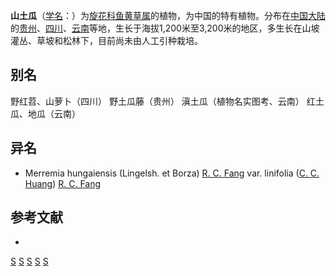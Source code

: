 {{for|别名为“山土瓜”的豇豆属植物|野豇豆}}
{{Speciesbox 
| genus = Merremia
| species = hungaiensis
| authority = (Lingelsh. et Borza) [[方瑞征|R. C. Fang]]
| subdivision_ranks =[[变种|变种]]
| subdivision =
* 山土瓜 ''M. h.'' var. ''hungaiensis''
* [[线叶山土瓜|线叶山土瓜]] ''M. h.'' var. ''linifolia''
}}

'''山土瓜'''（[[学名|学名]]：{{lang|la|''Merremia hungaiensis''}}）为[[旋花科|旋花科]][[鱼黄草属|鱼黄草属]]的植物，为中国的特有植物。分布在[[中国大陆|中国大陆]]的[[贵州|贵州]]、[[四川|四川]]、[[云南|云南]]等地，生长于海拔1,200米至3,200米的地区，多生长在山坡灌丛、草坡和松林下，目前尚未由人工引种栽培。

== 别名 ==
野红苕、山萝卜（四川） 野土瓜藤（贵州） 滇土瓜（植物名实图考、云南） 红土瓜、地瓜（云南）

== 异名 ==
* Merremia hungaiensis (Lingelsh. et Borza) [[方瑞征|R. C. Fang]] var. linifolia ([[黄成就|C. C. Huang]]) [[方瑞征|R. C. Fang]]

== 参考文献 ==
<div class="references-small">
* {{cite web| url =http://www.bioinfo.cn/db05/KmzwSpecies.php?action=view&id=6028| title =山土瓜（原变种）| work =《中国高等植物数据库全库》| publisher =中国科学院微生物研究所| author =昆明植物研究所| accessdate =2009-02-25| deadurl =yes| archiveurl =https://web.archive.org/web/20160305001518/http://www.bioinfo.cn/db05/KmzwSpecies.php?action=view&id=6028| archivedate =2016-03-05}}
</div>
{{Taxonbar|from=Q11044849}}

[[Category:鱼黄草属|S]]
[[Category:中國特有植物|S]]
[[Category:贵州植物|S]]
[[Category:四川植物|S]]
[[Category:云南植物|S]]